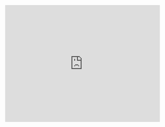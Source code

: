 <iframe 
    src="https://open.spotify.com/embed/playlist/6kJxKFTunfeRluptPWdXMZ" 
    width="100%" 
    height="380"
    frameborder="0" 
    allowtransparency="true" 
    allow="encrypted-media" 
/>

<iframe style="position: relative; top: 0; left: 0; width: 100%; height: 100%;" src="https://flickrembed.com/cms_embed.php?source=flickr&layout=responsive&input=food&sort=0&by=keywords&theme=default&scale=fill&limit=10&skin=default&autoplay=true" scrolling="no" frameborder="0" allowFullScreen="true" webkitallowfullscreen="true" mozallowfullscreen="true"><small>Powered by <a href="https://flickrembed.com">flickr embed</a>.</small></iframe><script type="text/javascript">function showpics(){var a=$("#box").val();$.getJSON("http://api.flickr.com/services/feeds/photos_public.gne?tags="+a+"&tagmode=any&format=json&jsoncallback=?",function(a){$("#images").hide().html(a).fadeIn("fast"),$.each(a.items,function(a,e){$("<img/>").attr("src",e.media.m).appendTo("#images")})})}</script>
